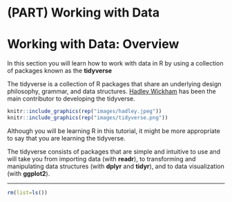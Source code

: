 # (PART) Working with Data {-}

# Working with Data: Overview {-}

In this section you will learn how to work with data in R by using a collection of packages known as the **tidyverse**

The tidyverse is a collection of R packages that share an underlying design philosophy, grammar, and data structures. [Hadley Wickham](http://hadley.nz){target="_blank"} has been the main contributor to developing the tidyverse.

```r
knitr::include_graphics(rep("images/hadley.jpeg"))
knitr::include_graphics(rep("images/tidyverse.png"))
```

Although you will be learning R in this tutorial, it might be more appropriate to say that you are learning the tidyverse.

The tidyverse consists of packages that are simple and intuitive to use and will take you from importing data (with **readr**), to transforming and manipulating data structures (with **dplyr** and **tidyr**), and to data visualization (with **ggplot2**).


----

```r
rm(list=ls())
```

